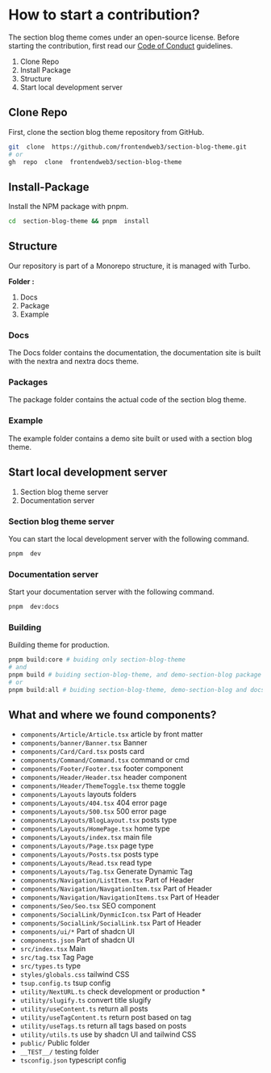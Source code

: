 ﻿# How to start a contribution?

The section blog theme comes under an open-source license. Before starting the contribution, first read our [Code of Conduct](./CODE_OF_CONDUCT.md) guidelines.

1. Clone Repo
2. Install Package
3. Structure
4. Start local development server

## Clone Repo

First, clone the section blog theme repository from GitHub.

```bash
git  clone  https://github.com/frontendweb3/section-blog-theme.git
# or
gh  repo  clone  frontendweb3/section-blog-theme
```

## Install-Package

Install the NPM package with pnpm.

```bash
cd  section-blog-theme && pnpm  install
```

## Structure

Our repository is part of a Monorepo structure, it is managed with Turbo.

**Folder :**

1. Docs
2. Package
3. Example

### Docs

The Docs folder contains the documentation, the documentation site is built with the nextra and nextra docs theme.

### Packages

The package folder contains the actual code of the section blog theme.

### Example

The example folder contains a demo site built or used with a section blog theme.

## Start local development server

1. Section blog theme server
2. Documentation server

### Section blog theme server

You can start the local development server with the following command.

```bash
pnpm  dev
```

### Documentation server

Start your documentation server with the following command.

```bash
pnpm  dev:docs
```

### Building

Building theme for production.

```bash
pnpm build:core # buiding only section-blog-theme
# and
pnpm build # buiding section-blog-theme, and demo-section-blog package
# or
pnpm build:all # buiding section-blog-theme, demo-section-blog and docs
```

## What and where we found components?

- `components/Article/Article.tsx` article by front matter
- `components/banner/Banner.tsx` Banner
- `components/Card/Card.tsx` posts card
- `components/Command/Command.tsx` command or cmd
- `components/Footer/Footer.tsx` footer component
- `components/Header/Header.tsx` header component
- `components/Header/ThemeToggle.tsx` theme toggle
- `components/Layouts` layouts folders
- `components/Layouts/404.tsx` 404 error page
- `components/Layouts/500.tsx` 500 error page
- `components/Layouts/BlogLayout.tsx` posts type
- `components/Layouts/HomePage.tsx` home type
- `components/Layouts/index.tsx` main file
- `components/Layouts/Page.tsx` page type
- `components/Layouts/Posts.tsx` posts type
- `components/Layouts/Read.tsx` read type
- `components/Layouts/Tag.tsx` Generate Dynamic Tag
- `components/Navigation/ListItem.tsx` Part of Header
- `components/Navigation/NavgationItem.tsx` Part of Header
- `components/Navigation/NavigationItems.tsx` Part of Header
- `components/Seo/Seo.tsx` SEO component
- `components/SocialLink/DynmicIcon.tsx`  Part of Header
- `components/SocialLink/SocialLink.tsx` Part of Header
- `components/ui/*` Part of shadcn UI
- `components.json` Part of shadcn UI
- `src/index.tsx` Main
- `src/tag.tsx`  Tag Page
- `src/types.ts` type
- `styles/globals.css` tailwind CSS
- `tsup.config.ts` tsup config
- `utility/NextURL.ts` check development or production \*
- `utility/slugify.ts`  convert title slugify
- `utility/useContent.ts` return all posts
- `utility/useTagContent.ts` return post based on tag
- `utility/useTags.ts` return all tags based on posts
- `utility/utils.ts` use by shadcn UI and tailwind CSS
- `public/` Public folder
- `__TEST__/`  testing folder
- `tsconfig.json` typescript config
